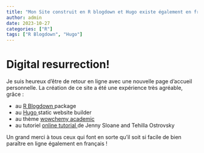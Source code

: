 ```yaml
---
title: "Mon Site construit en R blogdown et Hugo existe également en français"
author: admin
date: 2023-10-27
categories: ["R"]
tags: ["R Blogdown", "Hugo"]
---
```


# Digital resurrection! 
Je suis heureux d'être de retour en ligne avec une nouvelle page d'accueil personnelle. La création de ce site a été une expérience très agréable, grâce :

*   au <a href="https://bookdown.org/yihui/blogdown/">R Blogdown </a> package  
*   au <a href="https://gohugo.io"> Hugo </a> static website builder  
*   au thème <a href="https://wowchemy.com/hugo-themes/">wowchemy academic </a>  
*   au tutoriel <a href="https://www.youtube.com/watch?v=8xbxXR_Iu5Y&list=PLpZT7JPM8_GbPiX4ibrP7ogl7GyEofZMj"> online tutorial </a> de Jenny Sloane and Tehilla Ostrovsky    

Un grand merci à tous ceux qui font en sorte qu'il soit si facile de bien paraître en ligne également en français !